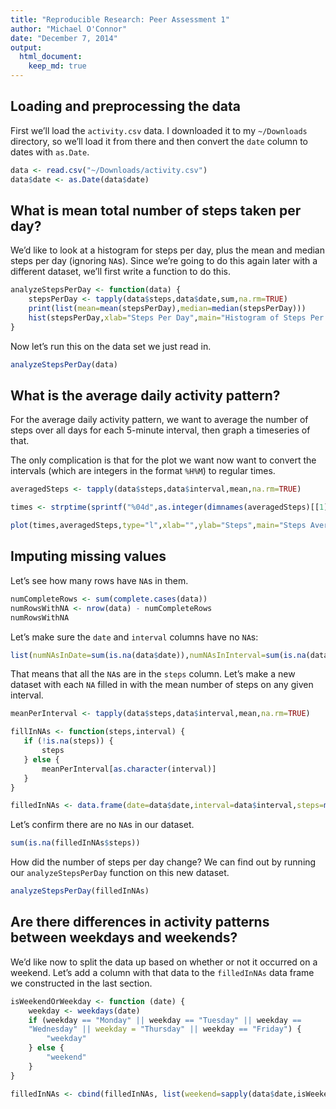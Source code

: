 ```yaml
---
title: "Reproducible Research: Peer Assessment 1"
author: "Michael O'Connor"
date: "December 7, 2014"
output:
  html_document:
    keep_md: true
---
```


## Loading and preprocessing the data

First we'll load the `activity.csv` data.  I downloaded it to my
`~/Downloads` directory, so we'll load it from there and then convert
the `date` column to dates with `as.Date`.

```r
data <- read.csv("~/Downloads/activity.csv")
data$date <- as.Date(data$date)
```

## What is mean total number of steps taken per day?

We'd like to look at a histogram for steps per day, plus the mean and
median steps per day (ignoring `NA`s).  Since we're going to do this again later with a
different dataset, we'll first write a function to do this.

```r
analyzeStepsPerDay <- function(data) {
    stepsPerDay <- tapply(data$steps,data$date,sum,na.rm=TRUE)
    print(list(mean=mean(stepsPerDay),median=median(stepsPerDay)))
    hist(stepsPerDay,xlab="Steps Per Day",main="Histogram of Steps Per Day",col="red")
}
```

Now let's run this on the data set we just read in.
```r
analyzeStepsPerDay(data)
```

## What is the average daily activity pattern?

For the average daily activity pattern, we want to average the number
of steps over all days for each 5-minute interval, then graph a
timeseries of that.

The only complication is that for the plot we want now want to convert
the intervals (which are integers in the format `%H%M`) to regular times.

```r
averagedSteps <- tapply(data$steps,data$interval,mean,na.rm=TRUE)

times <- strptime(sprintf("%04d",as.integer(dimnames(averagedSteps)[[1]])),format="%H%M")

plot(times,averagedSteps,type="l",xlab="",ylab="Steps",main="Steps Averaged Over 5-Minute Intervals",col="blue",lwd=3,tck=1)
```


## Imputing missing values

Let's see how many rows have `NA`s in them.

```r
numCompleteRows <- sum(complete.cases(data))
numRowsWithNA <- nrow(data) - numCompleteRows
numRowsWithNA
```

Let's make sure the `date` and `interval` columns have no `NA`s:
```r
list(numNAsInDate=sum(is.na(data$date)),numNAsInInterval=sum(is.na(data$interval)))
```

That means that all the `NA`s are in the `steps` column.  Let's make a
new dataset with each `NA` filled in with the mean number of steps on
any given interval.

```r
meanPerInterval <- tapply(data$steps,data$interval,mean,na.rm=TRUE)

fillInNAs <- function(steps,interval) {
   if (!is.na(steps)) {
       steps
   } else {
       meanPerInterval[as.character(interval)]
   }
}

filledInNAs <- data.frame(date=data$date,interval=data$interval,steps=mapply(fillInNAs, data$steps, data$interval))
```

Let's confirm there are no `NA`s in our dataset.

```r
sum(is.na(filledInNAs$steps))
```

How did the number of steps per day change?  We can find out by
running our `analyzeStepsPerDay` function on this new dataset.

```r
analyzeStepsPerDay(filledInNAs)
```

## Are there differences in activity patterns between weekdays and weekends?

We'd like now to split the data up based on whether or not it occurred
on a weekend.  Let's add a column with that data to the `filledInNAs`
data frame we constructed in the last section.


```r
isWeekendOrWeekday <- function (date) {
    weekday <- weekdays(date)
    if (weekday == "Monday" || weekday == "Tuesday" || weekday ==
    "Wednesday" || weekday = "Thursday" || weekday == "Friday") {
        "weekday"
    } else {
        "weekend"
    }
}

filledInNAs <- cbind(filledInNAs, list(weekend=sapply(data$date,isWeekendOrWeekday)))
```
